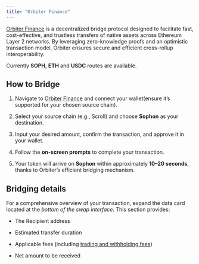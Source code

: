```yaml
---
title: "Orbiter Finance"
---
```


[Orbiter Finance](https://orbiter.finance/) is a decentralized bridge protocol designed to facilitate fast, cost-effective, and trustless transfers of native assets across Ethereum Layer 2 networks. By leveraging zero-knowledge proofs and an optimistic transaction model, Orbiter ensures secure and efficient cross-rollup interoperability.

<Tip>Currently **SOPH**, **ETH** and **USDC** routes are available.</Tip>

## How to Bridge

1. Navigate to [Orbiter Finance](https://orbiter.finance/) and connect your wallet(ensure it’s supported for your chosen source chain).

2. Select your source chain (e.g., Scroll) and choose **Sophon** as your destination.

3. Input your desired amount, confirm the transaction, and approve it in your wallet.

4. Follow the **on-screen prompts** to complete your transaction.

5. Your token will arrive on **Sophon** within approximately **10–20 seconds**, thanks to Orbiter’s efficient bridging mechanism.

## Bridging details

For a comprehensive overview of your transaction, expand the data card located at the _bottom of the swap interface_. This section provides:

- The Recipient address

- Estimated transfer duration

- Applicable fees (including [trading and withholding fees](https://docs.orbiter.finance/welcome/maker-system?utm_source=chatgpt.com))

- Net amount to be received

- Potential loyalty/reward/bonus points

![Orbiter Details](/images/orbiter-details.png)

### Key Features of Orbiter Finance

- Fast Transfers: Transactions are completed within 10–20 seconds, offering near-instantaneous asset movement between supported networks.
- Cost-Efficient: Orbiter employs a fee structure comprising a trading fee (e.g., 0.03% for ETH) and a withholding fee (e.g., 0.0014 ETH), ensuring competitive rates that adapt to network conditions.
- Trustless Architecture: Utilizing an optimistic model complemented by an arbitration mechanism, Orbiter allows users to challenge and resolve disputes, enhancing security and trust.
- Broad Network Support: Orbiter supports a wide array of networks, including Ethereum, zkSync Era, Linea, Mantle, Base, StarkNet, opBNB, Scroll, Arbitrum, Optimism, Polygon, and more, facilitating extensive cross-rollup interoperability.
- Decentralized Maker System: Liquidity providers, known as Makers, facilitate transfers by receiving transactions directly to their externally owned addresses (EOAs), distinguishing Orbiter from other bridge protocols.

For more detailed information on Orbiter Finance’s bridging protocol, refer to their [official documentation](https://docs.orbiter.finance/welcome/bridge-protocol).
